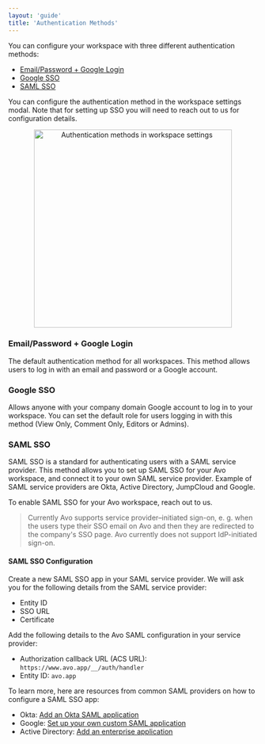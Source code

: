 ```yaml
---
layout: 'guide'
title: 'Authentication Methods'
---
```



You can configure your workspace with three different authentication methods:

- <a href="#emailpassword--google-login">Email/Password + Google Login</a>
- <a href="#google-sso">Google SSO</a>
- <a href="#saml-sso">SAML SSO</a>

You can configure the authentication method in the workspace settings modal. Note that for setting up SSO you will need to reach out to us for configuration details.

<center>
  <img
    width="400"
    src={require('../../images/workspace/authentication-methods.png')}
    alt="Authentication methods in workspace settings"
  />
</center>

### Email/Password + Google Login

The default authentication method for all workspaces. This method allows users to log in with an email and password or a Google account.

### Google SSO

Allows anyone with your company domain Google account to log in to your workspace. You can set the default role for users logging in with this method (View Only, Comment Only, Editors or Admins).

### SAML SSO

SAML SSO is a standard for authenticating users with a SAML service provider. This method allows you to set up SAML SSO for your Avo workspace, and connect it to your own SAML service provider. Example of SAML service providers are Okta, Active Directory, JumpCloud and Google.

To enable SAML SSO for your Avo workspace, <Link passHref href="/help/troubleshooting"><a>reach out</a></Link> to us.

> Currently Avo supports service provider–initiated sign-on, e. g. when the users type their SSO email on Avo and then they are redirected to the company's SSO page. Avo currently does not support IdP-initiated sign-on.

#### SAML SSO Configuration

Create a new SAML SSO app in your SAML service provider. We will ask you for the following details from the SAML service provider:

- Entity ID
- SSO URL
- Certificate

Add the following details to the Avo SAML configuration in your service provider:

- Authorization callback URL (ACS URL): `https://www.avo.app/__/auth/handler`
- Entity ID: `avo.app`

To learn more, here are resources from common SAML providers on how to configure a SAML SSO app:

- Okta: <a target="_blank" rel="noopener noreferrer" href="https://help.okta.com/oag/en-us/Content/Topics/Access-Gateway/add-app-saml-pass-thru-add-okta.htm">Add an Okta SAML application</a>
- Google: <a target="_blank" rel="noopener noreferrer" href="https://support.google.com/a/answer/6087519?hl=en">Set up your own custom SAML application</a>
- Active Directory: <a target="_blank" rel="noopener noreferrer" href="https://docs.microsoft.com/en-us/azure/active-directory/manage-apps/add-application-portal">Add an enterprise application</a>
